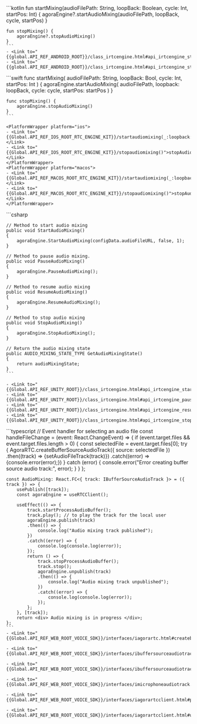 <PlatformWrapper platform="android">
    ```kotlin
    fun startMixing(audioFilePath: String, loopBack: Boolean, cycle: Int, startPos: Int) {
        agoraEngine?.startAudioMixing(audioFilePath, loopBack, cycle, startPos)
    }

    fun stopMixing() {
        agoraEngine?.stopAudioMixing()
    }    
    ```
    - <Link to="{{global.API_REF_ANDROID_ROOT}}/class_irtcengine.html#api_irtcengine_startaudiomixing2">startAudioMixing</Link>
    - <Link to="{{global.API_REF_ANDROID_ROOT}}/class_irtcengine.html#api_irtcengine_stopaudiomixing">stopAudioMixing</Link>
</PlatformWrapper>
<PlatformWrapper platform={["macos","ios"]}>
    ```swift
    func startMixing(
        audioFilePath: String, loopBack: Bool,
        cycle: Int, startPos: Int
    ) {
        agoraEngine.startAudioMixing(
            audioFilePath, loopback: loopBack,
            cycle: cycle, startPos: startPos
        )
    }

    func stopMixing() {
        agoraEngine.stopAudioMixing()
    }
    ```

    <PlatformWrapper platform="ios">
    - <Link to="{{Global.API_REF_IOS_ROOT_RTC_ENGINE_KIT}}/startaudiomixing(_:loopback:cycle:startpos:)">startAudioMixing(_:loopback:cycle:startPos:)</Link>
    - <Link to="{{Global.API_REF_IOS_ROOT_RTC_ENGINE_KIT}}/stopaudiomixing()">stopAudioMixing()</Link>
    </PlatformWrapper>
    <PlatformWrapper platform="macos">
    - <Link to="{{Global.API_REF_MACOS_ROOT_RTC_ENGINE_KIT}}/startaudiomixing(_:loopback:cycle:startpos:)">startAudioMixing(_:loopback:cycle:startPos:)</Link>
    - <Link to="{{Global.API_REF_MACOS_ROOT_RTC_ENGINE_KIT}}/stopaudiomixing()">stopAudioMixing()</Link>
    </PlatformWrapper>
</PlatformWrapper>

<PlatformWrapper platform = "unity">
    ```csharp
    
    // Method to start audio mixing
    public void StartAudioMixing()
    {
        agoraEngine.StartAudioMixing(configData.audioFileURL, false, 1);
    }

    // Method to pause audio mixing.
    public void PauseAudioMixing()
    {
        agoraEngine.PauseAudioMixing();
    }

    // Method to resume audio mixing
    public void ResumeAudioMixing()
    {
        agoraEngine.ResumeAudioMixing();
    }

    // Method to stop audio mixing
    public void StopAudioMixing()
    {
        agoraEngine.StopAudioMixing();
    }

    // Return the audio mixing state
    public AUDIO_MIXING_STATE_TYPE GetAudioMixingState()
    {
        return audioMixingState;
    }
    ```
            
    - <Link to="{{Global.API_REF_UNITY_ROOT}}/class_irtcengine.html#api_irtcengine_startaudiomixing">StartAudioMixing</Link>
    - <Link to="{{Global.API_REF_UNITY_ROOT}}/class_irtcengine.html#api_irtcengine_pauseaudiomixing">PauseAudioMixing</Link>
    - <Link to="{{Global.API_REF_UNITY_ROOT}}/class_irtcengine.html#api_irtcengine_resumeaudiomixing">ResumeAudioMixing</Link>
    - <Link to="{{Global.API_REF_UNITY_ROOT}}/class_irtcengine.html#api_irtcengine_stopaudiomixing">StopAudioMixing</Link>

</PlatformWrapper>
<PlatformWrapper platform="react-js">
    ```typescript
    // Event handler for selecting an audio file
    const handleFileChange = (event: React.ChangeEvent<HTMLInputElement>) => {
        if (event.target.files && event.target.files.length > 0) {
            const selectedFile = event.target.files[0];
            try 
            {
                AgoraRTC.createBufferSourceAudioTrack({ source: selectedFile })
                .then((track) => {setAudioFileTrack(track)})
                .catch((error) => {console.error(error);})
            } catch (error) {
                console.error("Error creating buffer source audio track:", error);
            }
        }
    };

    const AudioMixing: React.FC<{ track: IBufferSourceAudioTrack }> = ({ track }) => {
        usePublish([track]);
        const agoraEngine = useRTCClient();
        
        useEffect(() => {
            track.startProcessAudioBuffer();
            track.play(); // to play the track for the local user
            agoraEngine.publish(track)
            .then(() => {
                console.log("Audio mixing track published");
            })
            .catch((error) => {
                console.log(console.log(error));
            });
            return () => {
                track.stopProcessAudioBuffer();
                track.stop();
                agoraEngine.unpublish(track)
                .then(() => {
                    console.log("Audio mixing track unpublished");
                })
                .catch((error) => {
                    console.log(console.log(error));
                });
            };
        }, [track]);
        return <div> Audio mixing is in progress </div>;
    };
    ```
    - <Link to="{{Global.API_REF_WEB_ROOT_VOICE_SDK}}/interfaces/iagorartc.html#createbuffersourceaudiotrack">createBufferSourceAudioTrack</Link>

    - <Link to="{{Global.API_REF_WEB_ROOT_VOICE_SDK}}/interfaces/ibuffersourceaudiotrack.html#startprocessaudiobuffer">startProcessAudioBuffer</Link>

    - <Link to="{{Global.API_REF_WEB_ROOT_VOICE_SDK}}/interfaces/ibuffersourceaudiotrack.html#stopprocessaudiobuffer">stopProcessAudioBuffer</Link>

    - <Link to="{{Global.API_REF_WEB_ROOT_VOICE_SDK}}/interfaces/imicrophoneaudiotrack.html#stop">stop</Link>

    - <Link to="{{Global.API_REF_WEB_ROOT_VOICE_SDK}}/interfaces/iagorartcclient.html#publish">publish</Link>

    - <Link to="{{Global.API_REF_WEB_ROOT_VOICE_SDK}}/interfaces/iagorartcclient.html#unpublish">unpublish</Link>

</PlatformWrapper>